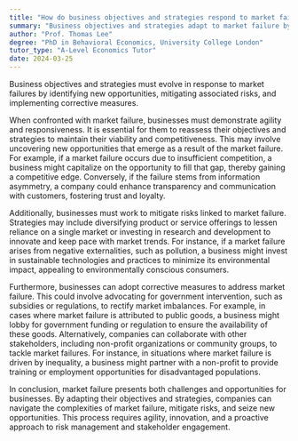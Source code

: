 ```yaml
---
title: "How do business objectives and strategies respond to market failure?"
summary: "Business objectives and strategies adapt to market failure by identifying opportunities, mitigating risks, and implementing corrective measures."
author: "Prof. Thomas Lee"
degree: "PhD in Behavioral Economics, University College London"
tutor_type: "A-Level Economics Tutor"
date: 2024-03-25
---
```


Business objectives and strategies must evolve in response to market failures by identifying new opportunities, mitigating associated risks, and implementing corrective measures.

When confronted with market failure, businesses must demonstrate agility and responsiveness. It is essential for them to reassess their objectives and strategies to maintain their viability and competitiveness. This may involve uncovering new opportunities that emerge as a result of the market failure. For example, if a market failure occurs due to insufficient competition, a business might capitalize on the opportunity to fill that gap, thereby gaining a competitive edge. Conversely, if the failure stems from information asymmetry, a company could enhance transparency and communication with customers, fostering trust and loyalty.

Additionally, businesses must work to mitigate risks linked to market failure. Strategies may include diversifying product or service offerings to lessen reliance on a single market or investing in research and development to innovate and keep pace with market trends. For instance, if a market failure arises from negative externalities, such as pollution, a business might invest in sustainable technologies and practices to minimize its environmental impact, appealing to environmentally conscious consumers.

Furthermore, businesses can adopt corrective measures to address market failure. This could involve advocating for government intervention, such as subsidies or regulations, to rectify market imbalances. For example, in cases where market failure is attributed to public goods, a business might lobby for government funding or regulation to ensure the availability of these goods. Alternatively, companies can collaborate with other stakeholders, including non-profit organizations or community groups, to tackle market failures. For instance, in situations where market failure is driven by inequality, a business might partner with a non-profit to provide training or employment opportunities for disadvantaged populations.

In conclusion, market failure presents both challenges and opportunities for businesses. By adapting their objectives and strategies, companies can navigate the complexities of market failure, mitigate risks, and seize new opportunities. This process requires agility, innovation, and a proactive approach to risk management and stakeholder engagement.
    
